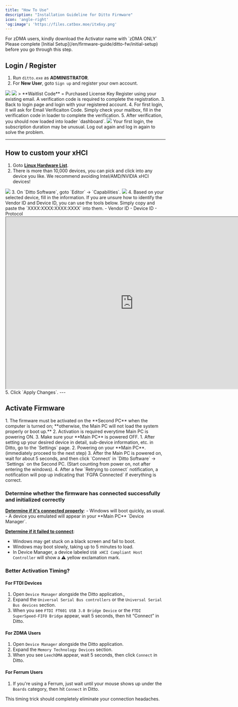 ```yaml
---
title: "How To Use"
description: "Installation Guideline for Ditto Firmware"
icon: 'angle-right'
'og:image': 'https://files.catbox.moe/itx6xy.png'
---
```


<CardGroup cols={2}>
  <Card title="Ditto Firmware Activator" icon="download" href="https://alist.scarlet.technology/Users/Ditto%20Firmware">
    For zDMA users, kindly download the Activator name with `zDMA ONLY`
  </Card>
</CardGroup>
<Note>
Please complete [Initial Setup](/en/firmware-guide/ditto-fw/initial-setup) before you go through this step.
</Note>


## Login / Register
1. Run `ditto.exe` as **ADMINISTRATOR**.
2. For **New User**, goto `Sign up` and register your own account.
<Frame>
<img src="/en/images/ditto-fw0.png" />
<img src="/en/images/ditto-fw1.png" />
</Frame>
> **Waitlist Code** = Purchased License Key
<Warning>Register using your existing email. A verification code is required to complete the registration.</Warning>
3. Back to login page and login with your registered account.
4. For first login, it will ask for Email Verificaiton Code. Simply check your mailbox, fill in the verification code in loader to complete the verification.
5. After verification, you should now loaded into loader `dashboard`.
<img src="/en/images/ditto-fw2.png" />
<Note>Your first login, the subscription duration may be unusual. Log out again and log in again to solve the problem.</Note>

---

## How to custom your xHCI
1. Goto [**Linux Hardware List**](https://linux-hardware.org/?class=pci:*-0c-03-30).
2. There is more than 10,000 devices, you can pick and click into any device you like.
<Warning>We recommend avoiding Intel/AMD/NVIDIA xHCI devices!</Warning>
<Frame><img src="/en/images/ditto-how-to-use0.png" /></Frame>
3. On `Ditto Software`, goto `Editor` -> `Capabilities`.
<Frame><img src="/en/images/ditto-how-to-use1.png" /></Frame>
4. Based on your selected device, fill in the information. If you are unsure how to identify the Vendor ID and Device ID, you can use the tools below. Simply copy and paste the `XXXX:XXXX:XXXX:XXXX` into them.  
-  Vendor ID  
-  Device ID  
-  Protocol  
<iframe width="800" height="540" src="https://v0-ditto-id-extractor.vercel.app/"> </iframe>
5. Click `Apply Changes`.
---

## Activate Firmware
<Warning>
1. The firmware must be activated on the **Second PC** when the computer is turned on; **otherwise, the Main PC will not load the system properly or boot up.**  
2. Activation is required everytime Main PC is powering ON.  
3. Make sure your **Main PC** is powered OFF.
</Warning>
1. After setting up your desired device in detail, sub-device information, etc. in Ditto, go to the `Settings` page.
2. Powering on your **Main PC**. (immediately proceed to the next step)
3. After the Main PC is powered on, wait for about 5 seconds, and then click `Connect` in `Ditto Software` -> `Settings` on the Second PC. (Start counting from power on, not after entering the windows).
4. After a few `Retrying to connect` notification, a notification will pop up indicating that `FGPA Connected` if everything is correct.

### Determine whether the firmware has connected successfully and initialized correctly

<Info>
  <u><strong>Determine if it's connected properly</strong></u>:  
  -  Windows will boot quickly, as usual.  
  -  A device you emulated will appear in your **Main PC** `Device Manager`.  

  <u><strong>Determine if it failed to connect</strong></u>:  
  -  Windows may get stuck on a black screen and fail to boot.  
  -  Windows may boot slowly, taking up to 5 minutes to load.  
  -  In Device Manager, a device labeled `USB xHCI Compliant Host Controller` will show a ⚠️ yellow exclamation mark.
</Info>

### Better Activation Timing?

#### For FTDI Devices
1. Open `Device Manager` alongside the Ditto application.,
2. Expand the `Universal Serial Bus controllers` or the `Universal Serial Bus devices` section.
3. When you see `FTDI FT601 USB 3.0 Bridge Device` or the `FTDI SuperSpeed-FIFO Bridge` appear, wait 5 seconds, then hit “Connect” in Ditto.

#### For ZDMA Users
1. Open `Device Manager` alongside the Ditto application.
2. Expand the `Memory Technology Devices` section.
3. When you see `LeechDMA` appear, wait 5 seconds, then click `Connect` in Ditto.

#### For Ferrum Users
1. If you're using a Ferrum, just wait until your mouse shows up under the `Boards` category, then hit `Connect` in Ditto.

This timing trick should completely eliminate your connection headaches.